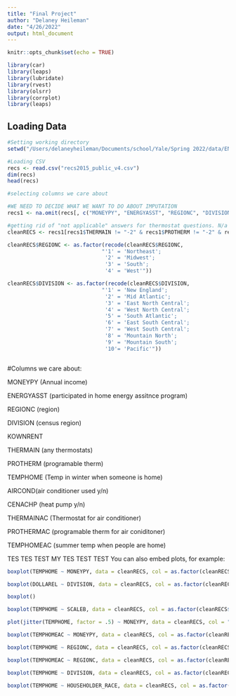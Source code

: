 ```yaml
---
title: "Final Project"
author: "Delaney Heileman"
date: "4/26/2022"
output: html_document
---
```


```r
knitr::opts_chunk$set(echo = TRUE)

library(car)
library(leaps)
library(lubridate)
library(rvest)
library(olsrr)
library(corrplot)
library(leaps)
```

## Loading Data 

```r
#Setting working directory 
setwd("/Users/delaneyheileman/Documents/school/Yale/Spring 2022/data/ENV757")

#Loading CSV 
recs <- read.csv("recs2015_public_v4.csv")
dim(recs)
head(recs)

#selecting columns we care about 

#WE NEED TO DECIDE WHAT WE WANT TO DO ABOUT IMPUTATION 
recs1 <- na.omit(recs[, c("MONEYPY", "ENERGYASST", "REGIONC", "DIVISION", "KOWNRENT", "THERMAIN", "PROTHERM", "TEMPHOME", "AIRCOND","CENACHP", "THERMAINAC", "PROTHERMAC", "TEMPHOMEAC", "HOUSEHOLDER_RACE", "SCALEB", "KWH", "DOLLAREL", "DOLLARNG", "DOLLARLP", "DOLLARFO")])

#getting rid of "not applicable" answers for thermostat questions. N/a for Thermostat likely means they use wood fire or something else
cleanRECS <- recs1[recs1$THERMAIN != "-2" & recs1$PROTHERM != "-2" & recs1$THERMAINAC != "-2" & recs1$PROTHERMAC != "-2",]

cleanRECS$REGIONC <- as.factor(recode(cleanRECS$REGIONC, 
                              "'1' = 'Northeast';
                               '2' = 'Midwest';
                               '3' = 'South'; 
                               '4' = 'West'"))

cleanRECS$DIVISION <- as.factor(recode(cleanRECS$DIVISION, 
                              "'1' = 'New England';
                               '2' = 'Mid Atlantic';
                               '3' = 'East North Central'; 
                               '4' = 'West North Central';
                               '5' = 'South Atlantic';
                               '6' = 'East South Central';
                               '7' = 'West South Central';
                               '8' = 'Mountain North';
                               '9' = 'Mountain South';
                               '10'= 'Pacific'"))



```


#Columns we care about: 

MONEYPY (Annual income)

ENERGYASST (participated in home energy assitnce program)

REGIONC (region)

DIVISION (census region)

KOWNRENT

THERMAIN (any thermostats)

PROTHERM (programable therm)

TEMPHOME (Temp in winter when someone is home)

AIRCOND(air conditioner used y/n)

CENACHP (heat pump y/n)

THERMAINAC (Thermostat for air conditioner)

PROTHERMAC (programable therm for air coniditoner)

TEMPHOMEAC (summer temp when people are home)

TES TES TEST
MY TES TEST TEST 
You can also embed plots, for example:

```r

boxplot(TEMPHOME ~ MONEYPY, data = cleanRECS, col = as.factor(cleanRECS$MONEYPY))

boxplot(DOLLAREL ~ DIVISION, data = cleanRECS, col = as.factor(cleanRECS$MONEYPY))

boxplot()

boxplot(TEMPHOME ~ SCALEB, data = cleanRECS, col = as.factor(cleanRECS$MONEYPY))

plot(jitter(TEMPHOME, factor = .5) ~ MONEYPY, data = cleanRECS, col = "dark green", pch = 19)

boxplot(TEMPHOMEAC ~ MONEYPY, data = cleanRECS, col = as.factor(cleanRECS$MONEYPY))

boxplot(TEMPHOME ~ REGIONC, data = cleanRECS, col = as.factor(cleanRECS$REGIONC))

boxplot(TEMPHOMEAC ~ REGIONC, data = cleanRECS, col = as.factor(cleanRECS$REGIONC))

boxplot(TEMPHOME ~ DIVISION, data = cleanRECS, col = as.factor(cleanRECS$REGIONC))

boxplot(TEMPHOME ~ HOUSEHOLDER_RACE, data = cleanRECS, col = as.factor(cleanRECS$REGIONC))
```


